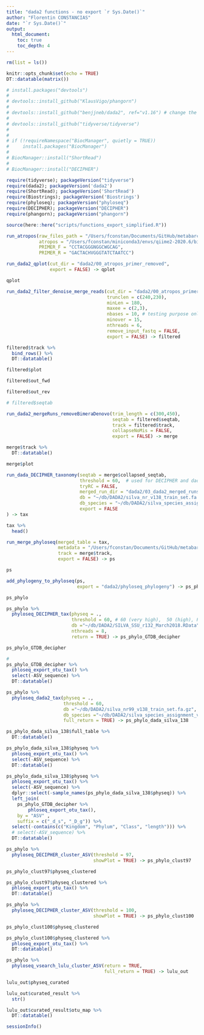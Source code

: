 ```yaml
---
title: "dada2 functions - no export `r Sys.Date()`"
author: "Florentin CONSTANCIAS"
date: "`r Sys.Date()`"
output: 
  html_document:
    toc: true
    toc_depth: 4
---
```



```r
rm(list = ls())

knitr::opts_chunk$set(echo = TRUE)
DT::datatable(matrix())


```

```r
# install.packages("devtools")
# 
# devtools::install_github("KlausVigo/phangorn")
# 
# devtools::install_github("benjjneb/dada2", ref="v1.16") # change the ref argument to get other versions
# 
# devtools::install_github("tidyverse/tidyverse")
# 
# 
# if (!requireNamespace("BiocManager", quietly = TRUE))
#     install.packages("BiocManager")
# 
# BiocManager::install("ShortRead")
# 
# BiocManager::install("DECIPHER")

```

```r
require(tidyverse); packageVersion("tidyverse")
require(dada2); packageVersion('dada2')
require(ShortRead); packageVersion('ShortRead')
require(Biostrings); packageVersion('Biostrings')
require(phyloseq); packageVersion("phyloseq")
require(DECIPHER); packageVersion("DECIPHER")
require(phangorn); packageVersion("phangorn")

source(here::here("scripts/functions_export_simplified.R"))
```

```r
run_atropos(raw_files_path = "/Users/fconstan/Documents/GitHub/metabarcodingRpipeline/test-data/",
            atropos = "/Users/fconstan/miniconda3/envs/qiime2-2020.6/bin/atropos",
            PRIMER_F = "CCTACGGGNGGCWGCAG",
            PRIMER_R = "GACTACHVGGGTATCTAATCC")
```


```r
run_dada2_qplot(cut_dir = "dada2/00_atropos_primer_removed",
                export = FALSE) -> qplot

qplot
```

```r
run_dada2_filter_denoise_merge_reads(cut_dir = "dada2/00_atropos_primer_removed",
                                     trunclen = c(240,230),
                                     minLen = 180,
                                     maxee = c(2,3),
                                     nbases = 10, # testing purpose only!!
                                     minover = 15,
                                     nthreads = 6,
                                     remove_input_fastq = FALSE,
                                     export = FALSE) -> filtered

filtered$track %>% 
  bind_rows() %>% 
  DT::datatable()
```

```r
filtered$plot
```

```r
filtered$out_fwd
```

```r
filtered$out_rev
```
```r
# filtered$seqtab
```

```r
run_dada2_mergeRuns_removeBimeraDenovo(trim_length = c(300,450),
                                       seqtab = filtered$seqtab,
                                       track = filtered$track,
                                       collapseNoMis = FALSE,
                                       export = FALSE) -> merge

merge$track %>%
  DT::datatable()
```
```r
merge$plot
```

```r
run_dada_DECIPHER_taxonomy(seqtab = merge$collapsed_seqtab,
                           threshold = 60,  # used for DECIPHER and dada2 if outputBootstraps = FALSE
                           tryRC = FALSE,
                           merged_run_dir = "dada2/03_dada2_merged_runs_chimera_removed",
                           db = "~/db/DADA2/silva_nr_v138_train_set.fa.gz", # db = "~/db/DADA2/GTDB_r89-mod_June2019.RData"
                           db_species = "~/db/DADA2/silva_species_assignment_v138.fa.gz", # only for dada2 method #~/db/DADA2/silva_species_assignment_v138.fa.gz
                           export = FALSE
) -> tax

tax %>% 
  head()
```

```r

run_merge_phyloseq(merged_table = tax,
                   metadata = "/Users/fconstan/Documents/GitHub/metabarcodingRpipeline/test-data/metadata.xlsx", #"none",
                   track = merge$track,
                   export = FALSE) -> ps

ps
```


```r
add_phylogeny_to_phyloseq(ps,
                          export = "dada2/phyloseq_phylogeny") -> ps_phylo

ps_phylo
```

```r
ps_phylo %>%
  phyloseq_DECIPHER_tax(physeq = .,
                        threshold = 60, # 60 (very high),  50 (high), PB = 10
                        db ="~/db/DADA2/SILVA_SSU_r132_March2018.RData", # db ="~/db/DADA2/GTDB_r95-mod_August2020.RData"
                        nthreads = 8,
                        return = TRUE) -> ps_phylo_GTDB_decipher

ps_phylo_GTDB_decipher
```

```r
# 
ps_phylo_GTDB_decipher %>%
  phloseq_export_otu_tax() %>%
  select(-ASV_sequence) %>%
  DT::datatable()
```


```r
ps_phylo %>%
  phyloseq_dada2_tax(physeq = .,
                     threshold = 60,
                     db ="~/db/DADA2/silva_nr99_v138_train_set.fa.gz",
                     db_species ="~/db/DADA2/silva_species_assignment_v138.fa.gz",
                     full_return = TRUE) -> ps_phylo_dada_silva_138

ps_phylo_dada_silva_138$full_table %>%
  DT::datatable()
```


```r
ps_phylo_dada_silva_138$physeq %>% 
  phloseq_export_otu_tax() %>%
  select(-ASV_sequence) %>%
  DT::datatable()
```


```r
ps_phylo_dada_silva_138$physeq %>% 
  phloseq_export_otu_tax() %>% 
  select(-ASV_sequence) %>%
  dplyr::select(-sample_names(ps_phylo_dada_silva_138$physeq)) %>%
  left_join(
    ps_phylo_GTDB_decipher %>%
        phloseq_export_otu_tax(),
    by = "ASV" ,
    suffix = c("_d_s", "_D_g")) %>% 
  select(-contains(c("Kingdom", "Phylum", "Class", "length"))) %>%
  # select(-ASV_sequence) %>% 
  DT::datatable()

```


```r
ps_phylo %>%
  phyloseq_DECIPHER_cluster_ASV(threshold = 97,
                                showPlot = TRUE) -> ps_phylo_clust97

ps_phylo_clust97$physeq_clustered
```

```r

ps_phylo_clust97$physeq_clustered %>%
  phloseq_export_otu_tax() %>%
  DT::datatable()
```

```r
ps_phylo %>%
  phyloseq_DECIPHER_cluster_ASV(threshold = 100,
                                showPlot = TRUE) -> ps_phylo_clust100

ps_phylo_clust100$physeq_clustered
```

```r

ps_phylo_clust100$physeq_clustered %>%
  phloseq_export_otu_tax() %>%
  DT::datatable()
```


```r
ps_phylo %>%
  phyloseq_vsearch_lulu_cluster_ASV(return = TRUE,
                                    full_return = TRUE) -> lulu_out

lulu_out$physeq_curated
```

```r
lulu_out$curated_result %>%
  str()
```

```r
lulu_out$curated_result$otu_map %>%
  DT::datatable()
```

```r
sessionInfo()
```


